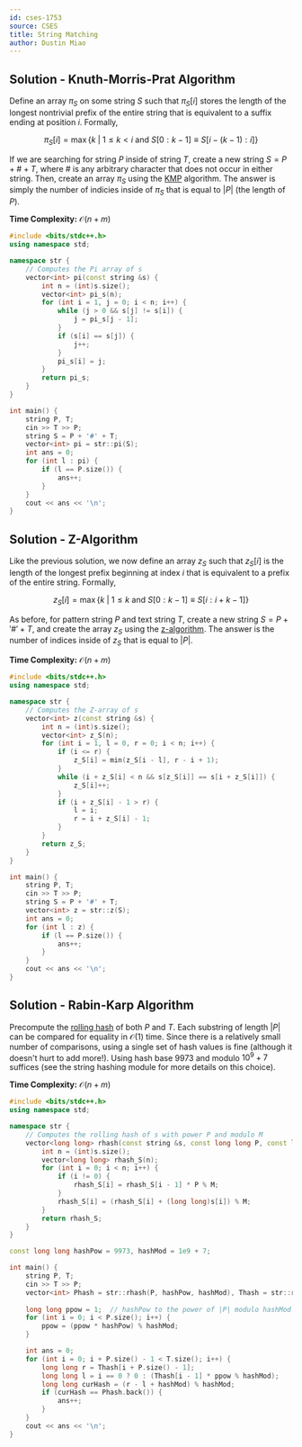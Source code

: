 ```yaml
---
id: cses-1753
source: CSES
title: String Matching
author: Dustin Miao
---
```


## Solution - Knuth-Morris-Prat Algorithm

Define an array $\pi_S$ on some string $S$ such that $\pi_S[i]$ stores the length of the longest nontrivial prefix of the entire string that is equivalent to a suffix ending at position $i$. Formally, 

$$
\pi_S[i] = \max\{k \: | \: 1 \leq k < i \text{ and } S[0:k - 1] \equiv S[i - (k - 1): i]\}
$$

If we are searching for string $P$ inside of string $T$, create a new string $S = P + \# + T$, where $\#$ is any arbitrary character that does not occur in either string. Then, create an array $\pi_S$ using the [KMP](https://cp-algorithms.com/string/prefix-function.html) algorithm. The answer is simply the number of indicies inside of $\pi_S$ that is equal to $|P|$ (the length of $P$). 

<LanguageSection>

<CPPSection>

**Time Complexity:** $\mathcal{O}(n + m)$

```cpp
#include <bits/stdc++.h>
using namespace std;

namespace str {
	// Computes the Pi array of s
	vector<int> pi(const string &s) {
		int n = (int)s.size();
		vector<int> pi_s(n);
		for (int i = 1, j = 0; i < n; i++) {
			while (j > 0 && s[j] != s[i]) {
				j = pi_s[j - 1];
			}
			if (s[i] == s[j]) {
				j++;
			}
			pi_s[i] = j;
		}
		return pi_s;
	}
}

int main() {
	string P, T;
	cin >> T >> P;
	string S = P + '#' + T;
	vector<int> pi = str::pi(S);   
	int ans = 0;
	for (int l : pi) {
		if (l == P.size()) {
			ans++;
		}
	}
	cout << ans << '\n';
}
```

</CPPSection>

</LanguageSection>

## Solution - Z-Algorithm

Like the previous solution, we now define an array $z_S$ such that $z_S[i]$ is the length of the longest prefix beginning at index $i$ that is equivalent to a prefix of the entire string. Formally, 

$$
z_S[i] = \max\{k \: | \: 1 \leq k\text{ and } S[0:k - 1] \equiv S[i:i+k-1]\}
$$

As before, for pattern string $P$ and text string $T$, create a new string $S = P + '\#' + T$, and create the array $z_S$ using the [z-algorithm](https://cp-algorithms.com/string/z-function.html). The answer is the number of indices inside of $z_S$ that is equal to $|P|$. 

<LanguageSection>

<CPPSection>

**Time Complexity:** $\mathcal{O}(n + m)$

```cpp
#include <bits/stdc++.h>
using namespace std;

namespace str {
	// Computes the Z-array of s
	vector<int> z(const string &s) {
		int n = (int)s.size();
		vector<int> z_S(n);
		for (int i = 1, l = 0, r = 0; i < n; i++) {
			if (i <= r) {
				z_S[i] = min(z_S[i - l], r - i + 1);
			}
			while (i + z_S[i] < n && s[z_S[i]] == s[i + z_S[i]]) {
				z_S[i]++;
			}
			if (i + z_S[i] - 1 > r) {
				l = i;
				r = i + z_S[i] - 1;
			}
		}
		return z_S;
	}
}

int main() {
	string P, T;
	cin >> T >> P;
	string S = P + '#' + T;
	vector<int> z = str::z(S);   
	int ans = 0;
	for (int l : z) {
		if (l == P.size()) {
			ans++;
		}
	}
	cout << ans << '\n';
}
```

</CPPSection>

</LanguageSection>

## Solution - Rabin-Karp Algorithm

Precompute the [rolling hash](https://usaco.guide/gold/string-hashing?lang=cpp) of both $P$ and $T$. Each substring of length $|P|$ can be compared for equality in $\mathcal{O}(1)$ time. Since there is a relatively small number of comparisons, using a single set of hash values is fine (although it doesn't hurt to add more!). Using hash base $9973$ and modulo $10^9 + 7$ suffices (see the string hashing module for more details on this choice). 

<LanguageSection>

<CPPSection>

**Time Complexity:** $\mathcal{O}(n + m)$

```cpp
#include <bits/stdc++.h>
using namespace std;

namespace str {
	// Computes the rolling hash of s with power P and modulo M
	vector<long long> rhash(const string &s, const long long P, const long long M) {
		int n = (int)s.size();
		vector<long long> rhash_S(n);
		for (int i = 0; i < n; i++) {
			if (i != 0) {
				rhash_S[i] = rhash_S[i - 1] * P % M;
			}
			rhash_S[i] = (rhash_S[i] + (long long)s[i]) % M;
		}
		return rhash_S;
	}
}

const long long hashPow = 9973, hashMod = 1e9 + 7;

int main() {
	string P, T;
	cin >> T >> P;
	vector<int> Phash = str::rhash(P, hashPow, hashMod), Thash = str::rhash(T, hashPow, hashMod);
	
	long long ppow = 1;  // hashPow to the power of |P| modulo hashMod
	for (int i = 0; i < P.size(); i++) {
		ppow = (ppow * hashPow) % hashMod;
	}

	int ans = 0;
	for (int i = 0; i + P.size() - 1 < T.size(); i++) {
		long long r = Thash[i + P.size() - 1];
		long long l = i == 0 ? 0 : (Thash[i - 1] * ppow % hashMod);
		long long curHash = (r - l + hashMod) % hashMod;
		if (curHash == Phash.back()) {
			ans++;
		}
	}
	cout << ans << '\n';
}
```

</CPPSection>

</LanguageSection>

